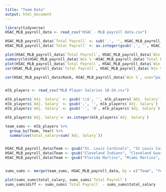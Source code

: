 ```yaml
---
title: "Team Data"
output: html_document
---
```


```r
library(tidyverse)
HSAC_MLB_payroll_data <- read_csv("HSAC - MLB payroll data.csv")

HSAC_MLB_payroll_data$`Total Payroll` <- sub('.', '', HSAC_MLB_payroll_data$`Total Payroll`)
HSAC_MLB_payroll_data$`Total Payroll` <- as.integer(gsub(',', '', HSAC_MLB_payroll_data$`Total Payroll`))

plot(HSAC_MLB_payroll_data$`Total Payroll`, HSAC_MLB_payroll_data$`Win %`)
summary(lm(HSAC_MLB_payroll_data$`Win %`~HSAC_MLB_payroll_data$`Total Payroll`))
plot(HSAC_MLB_payroll_data$`Total Payroll`, HSAC_MLB_payroll_data$`Win %`)
cor(HSAC_MLB_payroll_data$`Total Payroll`, HSAC_MLB_payroll_data$`Win %`, use="pairwise.complete.obs")

cor(HSAC_MLB_payroll_data$Rank, HSAC_MLB_payroll_data$`Win %`, use="pairwise.complete.obs")



```

```r
mlb_players <- read_csv("MLB Player Salaries 10-24.csv")

mlb_players$`Adj. Salary` <- gsub('\\$', '', mlb_players$`Adj. Salary`)
mlb_players$`Adj. Salary` <- gsub(',', '', mlb_players$`Adj. Salary`)
mlb_players$`Adj. Salary` <- gsub('-', '0', mlb_players$`Adj. Salary`)

mlb_players$`Adj. Salary`<- as.integer(mlb_players$`Adj. Salary`)

team_sums <- mlb_players %>% 
  group_by(Team, Year) %>%
  summarise(total_salary=sum(`Adj. Salary`))


HSAC_MLB_payroll_data$Team <- gsub("St. Louis Cardinals", "St Louis Cardinals", HSAC_MLB_payroll_data$Team)
HSAC_MLB_payroll_data$Team <- gsub("Cleveland Indians", "Cleveland Guardians", HSAC_MLB_payroll_data$Team)
HSAC_MLB_payroll_data$Team <- gsub("Florida Marlins", "Miami Marlins", HSAC_MLB_payroll_data$Team)


sums_sums <- merge(team_sums, HSAC_MLB_payroll_data, by = c("Team", "Year"), all = TRUE)

plot(sums_sums$total_salary, sums_sums$`Total Payroll`)
sums_sums$diff <- sums_sums$`Total Payroll` - sums_sums$total_salary
```

